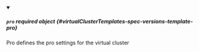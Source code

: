


<details className="config-field" data-expandable="true" open>
<summary>

##### `pro` <span className="config-field-required" data-required="false">required</span> <span className="config-field-type">object</span> <span className="config-field-default"></span> <span className="config-field-enum"></span> {#virtualClusterTemplates-spec-versions-template-pro}

Pro defines the pro settings for the virtual cluster

</summary>

<PartialProreference />


</details>
